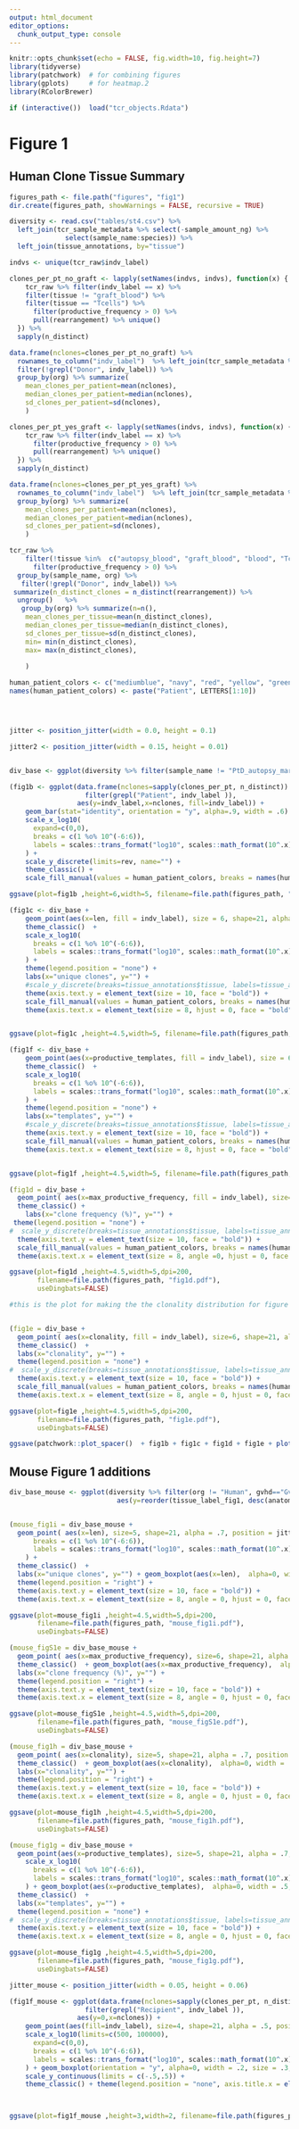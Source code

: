 ```yaml
---
output: html_document
editor_options: 
  chunk_output_type: console
---
```

```r
knitr::opts_chunk$set(echo = FALSE, fig.width=10, fig.height=7) 
library(tidyverse) 
library(patchwork)  # for combining figures
library(gplots)     # for heatmap.2
library(RColorBrewer)

if (interactive())  load("tcr_objects.Rdata")
```

# Figure 1



## Human Clone Tissue Summary

```r
figures_path <- file.path("figures", "fig1")
dir.create(figures_path, showWarnings = FALSE, recursive = TRUE)

diversity <- read.csv("tables/st4.csv") %>% 
  left_join(tcr_sample_metadata %>% select(-sample_amount_ng) %>% 
              select(sample_name:species)) %>%
  left_join(tissue_annotations, by="tissue")

indvs <- unique(tcr_raw$indv_label)

clones_per_pt_no_graft <- lapply(setNames(indvs, indvs), function(x) {
    tcr_raw %>% filter(indv_label == x) %>% 
    filter(tissue != "graft_blood") %>% 
    filter(tissue == "Tcells") %>% 
      filter(productive_frequency > 0) %>%
      pull(rearrangement) %>% unique()
  }) %>% 
  sapply(n_distinct)

data.frame(nclones=clones_per_pt_no_graft) %>% 
  rownames_to_column("indv_label")  %>% left_join(tcr_sample_metadata %>% select(indv_label, org)%>%distinct()) %>% 
  filter(!grepl("Donor", indv_label)) %>% 
  group_by(org) %>% summarize(
    mean_clones_per_patient=mean(nclones),
    median_clones_per_patient=median(nclones),
    sd_clones_per_patient=sd(nclones),
    )

clones_per_pt_yes_graft <- lapply(setNames(indvs, indvs), function(x) {
    tcr_raw %>% filter(indv_label == x) %>% 
      filter(productive_frequency > 0) %>%
      pull(rearrangement) %>% unique()
  }) %>% 
  sapply(n_distinct)

data.frame(nclones=clones_per_pt_yes_graft) %>% 
  rownames_to_column("indv_label")  %>% left_join(tcr_sample_metadata %>% select(indv_label, org)%>%distinct()) %>% 
  group_by(org) %>% summarize(
    mean_clones_per_patient=mean(nclones),
    median_clones_per_patient=median(nclones),
    sd_clones_per_patient=sd(nclones),
    )

tcr_raw %>% 
    filter(!tissue %in%  c("autopsy_blood", "graft_blood", "blood", "Tcells", "pretx_blood", "autopsy_marrow")) %>% 
      filter(productive_frequency > 0) %>%
  group_by(sample_name, org) %>% 
   filter(!grepl("Donor", indv_label)) %>% 
 summarize(n_distinct_clones = n_distinct(rearrangement)) %>% 
  ungroup()   %>% 
   group_by(org) %>% summarize(n=n(), 
    mean_clones_per_tissue=mean(n_distinct_clones),
    median_clones_per_tissue=median(n_distinct_clones),
    sd_clones_per_tissue=sd(n_distinct_clones),
    min= min(n_distinct_clones),
    max= max(n_distinct_clones),
    
    )


```


```r

human_patient_colors <- c("mediumblue", "navy", "red", "yellow", "green4", "lightskyblue", "saddlebrown", "gray75", "gray45", "gray 85")
names(human_patient_colors) <- paste("Patient", LETTERS[1:10])




jitter <- position_jitter(width = 0.0, height = 0.1)

jitter2 <- position_jitter(width = 0.15, height = 0.01)


div_base <- ggplot(diversity %>% filter(sample_name != "PtD_autopsy_marrow_TCRB") %>% filter(sample_name != "PtD_heart_TCRB") %>% filter(sample_name != "PtD_kidney_TCRB") %>% filter(org == "Human"), aes(y=reorder(tissue_label_fig1, desc(anatomic_order)))) 

(fig1b <- ggplot(data.frame(nclones=sapply(clones_per_pt, n_distinct)) %>% rownames_to_column("indv_label") %>% 
                   filter(grepl("Patient", indv_label )),
                 aes(y=indv_label,x=nclones, fill=indv_label)) +
    geom_bar(stat="identity", orientation = "y", alpha=.9, width = .6) +
    scale_x_log10(
      expand=c(0,0),
      breaks = c(1 %o% 10^(-6:6)),
      labels = scales::trans_format("log10", scales::math_format(10^.x))
    ) +
    scale_y_discrete(limits=rev, name="") +
    theme_classic() + 
    scale_fill_manual(values = human_patient_colors, breaks = names(human_patient_colors), guide="none"))

ggsave(plot=fig1b ,height=6,width=5, filename=file.path(figures_path, "fig1b.pdf"))

(fig1c <- div_base +
    geom_point(aes(x=len, fill = indv_label), size = 6, shape=21, alpha = .9, position = jitter) +
    theme_classic()  +
    scale_x_log10(
      breaks = c(1 %o% 10^(-6:6)),
      labels = scales::trans_format("log10", scales::math_format(10^.x))
    ) +
    theme(legend.position = "none") +
    labs(x="unique clones", y="") +
    #scale_y_discrete(breaks=tissue_annotations$tissue, labels=tissue_annotations$tissue_label) +
    theme(axis.text.y = element_text(size = 10, face = "bold")) + 
    scale_fill_manual(values = human_patient_colors, breaks = names(human_patient_colors)) +
    theme(axis.text.x = element_text(size = 8, hjust = 0, face = "bold")))


ggsave(plot=fig1c ,height=4.5,width=5, filename=file.path(figures_path, "fig1c.pdf"))

(fig1f <- div_base +
    geom_point(aes(x=productive_templates, fill = indv_label), size = 6, shape=21, alpha = .9, position = jitter) +
    theme_classic()  +
    scale_x_log10(
      breaks = c(1 %o% 10^(-6:6)),
      labels = scales::trans_format("log10", scales::math_format(10^.x))
    ) +
    theme(legend.position = "none") +
    labs(x="templates", y="") +
    #scale_y_discrete(breaks=tissue_annotations$tissue, labels=tissue_annotations$tissue_label) +
    theme(axis.text.y = element_text(size = 10, face = "bold")) + 
    scale_fill_manual(values = human_patient_colors, breaks = names(human_patient_colors)) +
    theme(axis.text.x = element_text(size = 8, hjust = 0, face = "bold")))


ggsave(plot=fig1f ,height=4.5,width=5, filename=file.path(figures_path, "fig1f.pdf"))

(fig1d = div_base +
  geom_point( aes(x=max_productive_frequency, fill = indv_label), size=6, shape=21, alpha = .9, position = jitter) +
  theme_classic() + 
    labs(x="clone frequency (%)", y="") +
 theme(legend.position = "none") + 
#  scale_y_discrete(breaks=tissue_annotations$tissue, labels=tissue_annotations$tissue_label) +
  theme(axis.text.y = element_text(size = 10, face = "bold")) + 
  scale_fill_manual(values = human_patient_colors, breaks = names(human_patient_colors)) +
  theme(axis.text.x = element_text(size = 8, angle =0, hjust = 0, face = "bold")))

ggsave(plot=fig1d ,height=4.5,width=5,dpi=200, 
       filename=file.path(figures_path, "fig1d.pdf"), 
       useDingbats=FALSE)

#this is the plot for making the the clonality distribution for figure 1 


(fig1e = div_base +
  geom_point( aes(x=clonality, fill = indv_label), size=6, shape=21, alpha = .9, position = jitter) +
  theme_classic()  +
  labs(x="clonality", y="") +
  theme(legend.position = "none") + 
#  scale_y_discrete(breaks=tissue_annotations$tissue, labels=tissue_annotations$tissue_label) +
  theme(axis.text.y = element_text(size = 10, face = "bold")) +  
  scale_fill_manual(values = human_patient_colors, breaks = names(human_patient_colors)) +
  theme(axis.text.x = element_text(size = 8, angle = 0, hjust = 0, face = "bold")))

ggsave(plot=fig1e ,height=4.5,width=5,dpi=200, 
       filename=file.path(figures_path, "fig1e.pdf"), 
       useDingbats=FALSE)

ggsave(patchwork::plot_spacer()  + fig1b + fig1c + fig1d + fig1e + plot_layout(widths = c(1, .7, 1,1,1), nrow=1, guides="collect") + plot_annotation(tag_levels = "A"), width = 24, height=5, filename = file.path(figures_path,"fig1.pdf"))
```



## Mouse Figure 1 additions

```r

div_base_mouse <- ggplot(diversity %>% filter(org != "Human", gvhd=="GvHD" | samp_type == "Donor" ),
                           aes(y=reorder(tissue_label_fig1, desc(anatomic_order))))


(mouse_fig1i = div_base_mouse + 
  geom_point( aes(x=len), size=5, shape=21, alpha = .7, position = jitter, fill="gray", color = "black") + scale_x_log10(
      breaks = c(1 %o% 10^(-6:6)),
      labels = scales::trans_format("log10", scales::math_format(10^.x))
    ) +
  theme_classic()  +
  labs(x="unique clones", y="") + geom_boxplot(aes(x=len),  alpha=0, width = .5, outlier.color = NA, size = .3,) +
  theme(legend.position = "right") + 
  theme(axis.text.y = element_text(size = 10, face = "bold")) +  
  theme(axis.text.x = element_text(size = 8, angle = 0, hjust = 0, face = "bold")))

ggsave(plot=mouse_fig1i ,height=4.5,width=5,dpi=200, 
       filename=file.path(figures_path, "mouse_fig1i.pdf"), 
       useDingbats=FALSE)

(mouse_figS1e = div_base_mouse +
  geom_point( aes(x=max_productive_frequency), size=6, shape=21, alpha = .7, color = "black", position = jitter, fill="gray") +
  theme_classic()  + geom_boxplot(aes(x=max_productive_frequency),  alpha=0, width = .5, size = .2, outlier.color = NA) +
  labs(x="clone frequency (%)", y="") +
  theme(legend.position = "right") + 
  theme(axis.text.y = element_text(size = 10, face = "bold")) +  
  theme(axis.text.x = element_text(size = 8, angle = 0, hjust = 0, face = "bold")))

ggsave(plot=mouse_figS1e ,height=4.5,width=5,dpi=200, 
       filename=file.path(figures_path, "mouse_figS1e.pdf"), 
       useDingbats=FALSE)

(mouse_fig1h = div_base_mouse + 
  geom_point( aes(x=clonality), size=5, shape=21, alpha = .7, position = jitter, fill="gray", color = "black") +
  theme_classic()  + geom_boxplot(aes(x=clonality),  alpha=0, width = .5, size = .2, outlier.color = NA) +
  labs(x="clonality", y="") +
  theme(legend.position = "right") + 
  theme(axis.text.y = element_text(size = 10, face = "bold")) +  
  theme(axis.text.x = element_text(size = 8, angle = 0, hjust = 0, face = "bold")))

ggsave(plot=mouse_fig1h ,height=4.5,width=5,dpi=200, 
       filename=file.path(figures_path, "mouse_fig1h.pdf"), 
       useDingbats=FALSE)

(mouse_fig1g = div_base_mouse + 
  geom_point(aes(x=productive_templates), size=5, shape=21, alpha = .7, position = jitter, fill = "gray", color = "black") + 
    scale_x_log10(
      breaks = c(1 %o% 10^(-6:6)),
      labels = scales::trans_format("log10", scales::math_format(10^.x))
    ) + geom_boxplot(aes(x=productive_templates),  alpha=0, width = .5, size = .2, outlier.color = NA) +
  theme_classic()  +
  labs(x="templates", y="") +
  theme(legend.position = "none") + 
#  scale_y_discrete(breaks=tissue_annotations$tissue, labels=tissue_annotations$tissue_label) +
  theme(axis.text.y = element_text(size = 10, face = "bold")) +  
  theme(axis.text.x = element_text(size = 8, angle = 0, hjust = 0, face = "bold")))

ggsave(plot=mouse_fig1g ,height=4.5,width=5,dpi=200, 
       filename=file.path(figures_path, "mouse_fig1g.pdf"), 
       useDingbats=FALSE)

jitter_mouse <- position_jitter(width = 0.05, height = 0.06)

(fig1f_mouse <- ggplot(data.frame(nclones=sapply(clones_per_pt, n_distinct)) %>% rownames_to_column("indv_label") %>% 
                   filter(grepl("Recipient", indv_label )),
                 aes(y=0,x=nclones)) +
    geom_point(aes(fill=indv_label), size=4, shape=21, alpha = .5, position = jitter_mouse, fill = "gray") +
    scale_x_log10(limits=c(500, 100000),
      expand=c(0,0),
      breaks = c(1 %o% 10^(-6:6)),
      labels = scales::trans_format("log10", scales::math_format(10^.x))
    ) + geom_boxplot(orientation = "y", alpha=0, width = .2, size = .3, outlier.color = NA) + 
    scale_y_continuous(limits = c(-.5,.5)) + 
    theme_classic() + theme(legend.position = "none", axis.title.x = element_blank(), axis.ticks.x = element_blank(), axis.text.x = element_blank()) + coord_flip())



ggsave(plot=fig1f_mouse ,height=3,width=2, filename=file.path(figures_path, "fig1f_mouse.pdf"))

```



